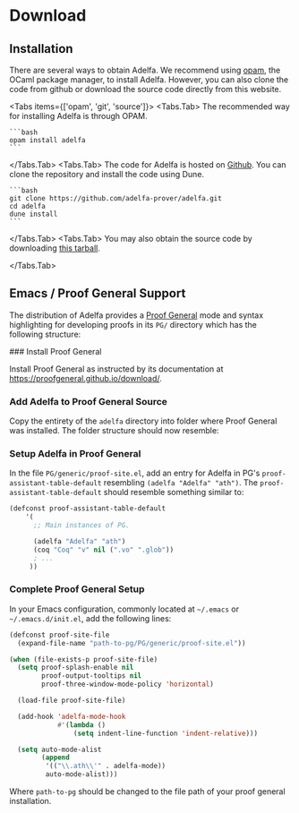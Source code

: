 
# Download

## Installation

There are several ways to obtain Adelfa. We recommend using
[opam](https://opam.ocaml.org/), the OCaml package manager, to install Adelfa.
However, you can also clone the code from github or download the source code
directly from this website.

<Tabs items={['opam', 'git', 'source']}>
  <Tabs.Tab>
    The recommended way for installing Adelfa is through OPAM.

    ```bash
    opam install adelfa
    ```
  </Tabs.Tab>
  <Tabs.Tab>
    The code for Adelfa is hosted on
    [Github](https://github.com/adelfa-prover/adelfa). You can clone the
    repository and install the code using Dune.

    ```bash
    git clone https://github.com/adelfa-prover/adelfa.git
    cd adelfa
    dune install
    ```
  </Tabs.Tab>
  <Tabs.Tab>
    You may also obtain the source code by downloading [this
    tarball](/dist/adelfa.tar).

  </Tabs.Tab>
</Tabs>


## Emacs / Proof General Support

The distribution of Adelfa provides a [Proof
General](https://proofgeneral.github.io/) mode and syntax highlighting for
developing proofs in its `PG/` directory which has the following structure:

<FileTree>
  <FileTree.Folder name="PG" defaultOpen>
    <FileTree.Folder name="adelfa" defaultOpen>
      <FileTree.File name="adelfa-syntax.el"/>
      <FileTree.File name="adelfa.el"/>
    </FileTree.Folder>
    <FileTree.File name="README.md"/>
  </FileTree.Folder>
</FileTree>




<Steps>
### Install Proof General

Install Proof General as instructed by its documentation at
https://proofgeneral.github.io/download/.

### Add Adelfa to Proof General Source

Copy the entirety of the `adelfa` directory into folder where Proof General was
installed. The folder structure should now resemble:

<FileTree>
  <FileTree.Folder name="adelfa">
    <FileTree.File name="adelfa-syntax.el"/>
    <FileTree.File name="adelfa.el"/>
  </FileTree.Folder>
  <FileTree.Folder name="ci"/>
  <FileTree.Folder name="coq"/>
  <FileTree.Folder name="generic">
    <FileTree.File name="proof-site.el"/>
  </FileTree.Folder>
  <FileTree.File name="proof-general.el"/>
</FileTree>

### Setup Adelfa in Proof General

In the file `PG/generic/proof-site.el`, add an entry for Adelfa in PG's
`proof-assistant-table-default` resembling `(adelfa "Adelfa" "ath")`. The
`proof-assistant-table-default` should resemble something similar to:

```lisp
(defconst proof-assistant-table-default
    '(
      ;; Main instances of PG.

      (adelfa "Adelfa" "ath")
      (coq "Coq" "v" nil (".vo" ".glob"))
      ; ...
     ))
```

### Complete Proof General Setup

In your Emacs configuration, commonly located at `~/.emacs` or `~/.emacs.d/init.el`, add the following lines:

```lisp
(defconst proof-site-file
  (expand-file-name "path-to-pg/PG/generic/proof-site.el"))

(when (file-exists-p proof-site-file)
  (setq proof-splash-enable nil
        proof-output-tooltips nil
        proof-three-window-mode-policy 'horizontal)

  (load-file proof-site-file)

  (add-hook 'adelfa-mode-hook
            #'(lambda ()
                (setq indent-line-function 'indent-relative)))

  (setq auto-mode-alist
        (append
         '(("\\.ath\\'" . adelfa-mode))
         auto-mode-alist)))
```

Where `path-to-pg` should be changed to the file path of your proof general installation.


</Steps>


